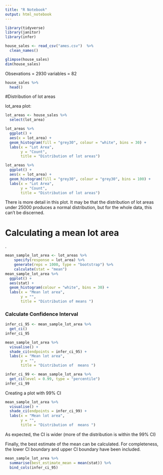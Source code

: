 ```yaml
---
title: "R Notebook"
output: html_notebook
---
```


```r
library(tidyverse)
library(janitor)
library(infer)
```

```r
house_sales <- read_csv("ames.csv")  %>% 
  clean_names()

glimpse(house_sales)
dim(house_sales)
```

Obsevations = 2930
variables = 82

```r
house_sales %>% 
  head()
```



#Distribution of lot areas

lot_area plot:

```r
lot_areas <- house_sales %>% 
  select(lot_area)

lot_areas %>% 
  ggplot() +
  aes(x = lot_area) +
  geom_histogram(fill = "grey30", colour = "white", bins = 30) +
  labs(x = "Lot Area",
       y = "Count",
       title = "Distribution of lot areas") 
```


```r
lot_areas %>% 
  ggplot() +
  aes(x = lot_area) +
  geom_histogram(fill = "grey30", colour = "grey30", bins = 100) +
  labs(x = "Lot Area",
       y = "Count",
       title = "Distribution of lot areas") 
```

There is more detail in this plot. It may be that the distribution of lot areas
under 25000 produces a normal distribution, but for the whole data, this can't
be discerned.

# Calculating a mean lot area
.

```r
mean_sample_lot_area <- lot_areas %>% 
    specify(response = lot_area) %>% 
    generate(reps = 1000, type = "bootstrap") %>% 
    calculate(stat = "mean")
mean_sample_lot_area %>% 
  ggplot() +
  aes(stat) + 
  geom_histogram(colour = "white", bins = 30) + 
  labs(x = "Mean lot area",
       y = "",
       title = "Distribution of means ") 
```

### Calculate Confidence Interval


```r
infer_ci_95 <- mean_sample_lot_area %>% 
  get_ci()
infer_ci_95
```


```r
mean_sample_lot_area %>% 
  visualise() +
  shade_ci(endpoints = infer_ci_95) +
  labs(x = "Mean lot area",
       y = "",
       title = "Distribution of  means ")
```


```r

infer_ci_99 <- mean_sample_lot_area %>% 
  get_ci(level = 0.99, type = "percentile")
infer_ci_99
```

Creating a plot with 99% CI
```r
mean_sample_lot_area %>% 
  visualise() +
  shade_ci(endpoints = infer_ci_99) +
  labs(x = "Mean lot area",
       y = "",
       title = "Distribution of  means ") 
```

As expected, the CI is wider (more of the distribution is within the 99% CI)

Finally, the best estimate of the mean can be calculated. For completeness,
the lower CI boundary and upper CI boundary have been included.

```r
mean_sample_lot_area %>% 
  summarise(best_estimate_mean = mean(stat)) %>% 
  bind_cols(infer_ci_95)
```
